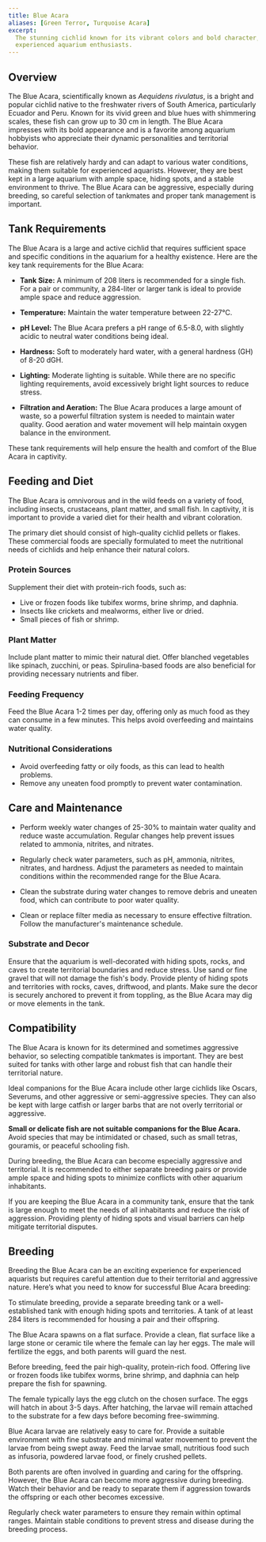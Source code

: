 ```yaml
---
title: Blue Acara
aliases: [Green Terror, Turquoise Acara]
excerpt:
  The stunning cichlid known for its vibrant colors and bold character, the Blue Acara is a popular choice among
  experienced aquarium enthusiasts.
---
```


## Overview

The Blue Acara, scientifically known as _Aequidens rivulatus_, is a bright and popular cichlid native to the freshwater
rivers of South America, particularly Ecuador and Peru. Known for its vivid green and blue hues with shimmering scales,
these fish can grow up to 30 cm in length. The Blue Acara impresses with its bold appearance and is a favorite among
aquarium hobbyists who appreciate their dynamic personalities and territorial behavior.

These fish are relatively hardy and can adapt to various water conditions, making them suitable for experienced
aquarists. However, they are best kept in a large aquarium with ample space, hiding spots, and a stable environment to
thrive. The Blue Acara can be aggressive, especially during breeding, so careful selection of tankmates and proper tank
management is important.

## Tank Requirements

The Blue Acara is a large and active cichlid that requires sufficient space and specific conditions in the aquarium for
a healthy existence. Here are the key tank requirements for the Blue Acara:

- **Tank Size:** A minimum of 208 liters is recommended for a single fish. For a pair or community, a 284-liter or
  larger tank is ideal to provide ample space and reduce aggression.

- **Temperature:** Maintain the water temperature between 22-27°C.

- **pH Level:** The Blue Acara prefers a pH range of 6.5-8.0, with slightly acidic to neutral water conditions being
  ideal.

- **Hardness:** Soft to moderately hard water, with a general hardness (GH) of 8-20 dGH.

- **Lighting:** Moderate lighting is suitable. While there are no specific lighting requirements, avoid excessively
  bright light sources to reduce stress.

- **Filtration and Aeration:** The Blue Acara produces a large amount of waste, so a powerful filtration system is
  needed to maintain water quality. Good aeration and water movement will help maintain oxygen balance in the
  environment.

These tank requirements will help ensure the health and comfort of the Blue Acara in captivity.

## Feeding and Diet

The Blue Acara is omnivorous and in the wild feeds on a variety of food, including insects, crustaceans, plant matter,
and small fish. In captivity, it is important to provide a varied diet for their health and vibrant coloration.

The primary diet should consist of high-quality cichlid pellets or flakes. These commercial foods are specially
formulated to meet the nutritional needs of cichlids and help enhance their natural colors.

### Protein Sources

Supplement their diet with protein-rich foods, such as:

- Live or frozen foods like tubifex worms, brine shrimp, and daphnia.
- Insects like crickets and mealworms, either live or dried.
- Small pieces of fish or shrimp.

### Plant Matter

Include plant matter to mimic their natural diet. Offer blanched vegetables like spinach, zucchini, or peas.
Spirulina-based foods are also beneficial for providing necessary nutrients and fiber.

### Feeding Frequency

Feed the Blue Acara 1-2 times per day, offering only as much food as they can consume in a few minutes. This helps avoid
overfeeding and maintains water quality.

### Nutritional Considerations

- Avoid overfeeding fatty or oily foods, as this can lead to health problems.
- Remove any uneaten food promptly to prevent water contamination.

## Care and Maintenance

- Perform weekly water changes of 25-30% to maintain water quality and reduce waste accumulation. Regular changes help
  prevent issues related to ammonia, nitrites, and nitrates.

- Regularly check water parameters, such as pH, ammonia, nitrites, nitrates, and hardness. Adjust the parameters as
  needed to maintain conditions within the recommended range for the Blue Acara.

- Clean the substrate during water changes to remove debris and uneaten food, which can contribute to poor water
  quality.

- Clean or replace filter media as necessary to ensure effective filtration. Follow the manufacturer's maintenance
  schedule.

### Substrate and Decor

Ensure that the aquarium is well-decorated with hiding spots, rocks, and caves to create territorial boundaries and
reduce stress. Use sand or fine gravel that will not damage the fish's body. Provide plenty of hiding spots and
territories with rocks, caves, driftwood, and plants. Make sure the decor is securely anchored to prevent it from
toppling, as the Blue Acara may dig or move elements in the tank.

## Compatibility

The Blue Acara is known for its determined and sometimes aggressive behavior, so selecting compatible tankmates is
important. They are best suited for tanks with other large and robust fish that can handle their territorial nature.

Ideal companions for the Blue Acara include other large cichlids like Oscars, Severums, and other aggressive or
semi-aggressive species. They can also be kept with large catfish or larger barbs that are not overly territorial or
aggressive.

**Small or delicate fish are not suitable companions for the Blue Acara.** Avoid species that may be intimidated or
chased, such as small tetras, gouramis, or peaceful schooling fish.

During breeding, the Blue Acara can become especially aggressive and territorial. It is recommended to either separate
breeding pairs or provide ample space and hiding spots to minimize conflicts with other aquarium inhabitants.

If you are keeping the Blue Acara in a community tank, ensure that the tank is large enough to meet the needs of all
inhabitants and reduce the risk of aggression. Providing plenty of hiding spots and visual barriers can help mitigate
territorial disputes.

## Breeding

Breeding the Blue Acara can be an exciting experience for experienced aquarists but requires careful attention due to
their territorial and aggressive nature. Here’s what you need to know for successful Blue Acara breeding:

To stimulate breeding, provide a separate breeding tank or a well-established tank with enough hiding spots and
territories. A tank of at least 284 liters is recommended for housing a pair and their offspring.

The Blue Acara spawns on a flat surface. Provide a clean, flat surface like a large stone or ceramic tile where the
female can lay her eggs. The male will fertilize the eggs, and both parents will guard the nest.

Before breeding, feed the pair high-quality, protein-rich food. Offering live or frozen foods like tubifex worms, brine
shrimp, and daphnia can help prepare the fish for spawning.

The female typically lays the egg clutch on the chosen surface. The eggs will hatch in about 3-5 days. After hatching,
the larvae will remain attached to the substrate for a few days before becoming free-swimming.

Blue Acara larvae are relatively easy to care for. Provide a suitable environment with fine substrate and minimal water
movement to prevent the larvae from being swept away. Feed the larvae small, nutritious food such as infusoria, powdered
larvae food, or finely crushed pellets.

Both parents are often involved in guarding and caring for the offspring. However, the Blue Acara can become more
aggressive during breeding. Watch their behavior and be ready to separate them if aggression towards the offspring or
each other becomes excessive.

Regularly check water parameters to ensure they remain within optimal ranges. Maintain stable conditions to prevent
stress and disease during the breeding process.
